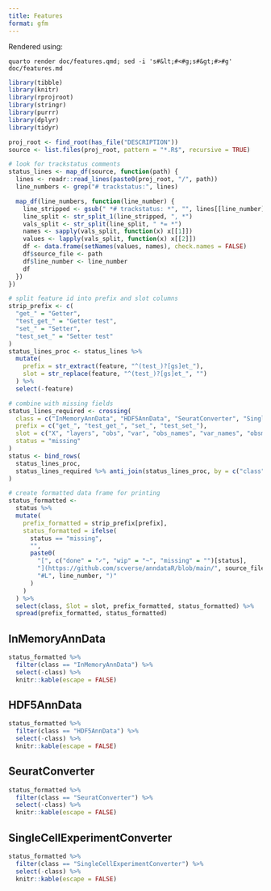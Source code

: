 ```yaml
---
title: Features
format: gfm
---
```


:::{.content-hidden}
Rendered using:
```
quarto render doc/features.qmd; sed -i 's#&lt;#<#g;s#&gt;#>#g' doc/features.md
```
:::

```r
library(tibble)
library(knitr)
library(rprojroot)
library(stringr)
library(purrr)
library(dplyr)
library(tidyr)

proj_root <- find_root(has_file("DESCRIPTION"))
source <- list.files(proj_root, pattern = "*.R$", recursive = TRUE)

# look for trackstatus comments
status_lines <- map_df(source, function(path) {
  lines <- readr::read_lines(paste0(proj_root, "/", path))
  line_numbers <- grep("# trackstatus:", lines)

  map_df(line_numbers, function(line_number) {
    line_stripped <- gsub(" *# trackstatus: *", "", lines[[line_number]])
    line_split <- str_split_1(line_stripped, ", *")
    vals_split <- str_split(line_split, " *= *")
    names <- sapply(vals_split, function(x) x[[1]])
    values <- lapply(vals_split, function(x) x[[2]])
    df <- data.frame(setNames(values, names), check.names = FALSE)
    df$source_file <- path
    df$line_number <- line_number
    df
  })
})

# split feature id into prefix and slot columns
strip_prefix <- c(
  "get_" = "Getter",
  "test_get_" = "Getter test",
  "set_" = "Setter",
  "test_set_" = "Setter test"
)
status_lines_proc <- status_lines %>%
  mutate(
    prefix = str_extract(feature, "^(test_)?[gs]et_"),
    slot = str_replace(feature, "^(test_)?[gs]et_", "")
  ) %>%
  select(-feature)

# combine with missing fields
status_lines_required <- crossing(
  class = c("InMemoryAnnData", "HDF5AnnData", "SeuratConverter", "SingleCellExperimentConverter"),
  prefix = c("get_", "test_get_", "set_", "test_set_"),
  slot = c("X", "layers", "obs", "var", "obs_names", "var_names", "obsm", "varm", "obsp", "varp", "uns"),
  status = "missing"
)
status <- bind_rows(
  status_lines_proc,
  status_lines_required %>% anti_join(status_lines_proc, by = c("class", "prefix", "slot"))
)

# create formatted data frame for printing
status_formatted <- 
  status %>%
  mutate(
    prefix_formatted = strip_prefix[prefix],
    status_formatted = ifelse(
      status == "missing",
      "",
      paste0(
        "[", c("done" = "✓", "wip" = "~", "missing" = "")[status], 
        "](https://github.com/scverse/anndataR/blob/main/", source_file, 
        "#L", line_number, ")"
      )
    )
  ) %>%
  select(class, Slot = slot, prefix_formatted, status_formatted) %>%
  spread(prefix_formatted, status_formatted)
```

## InMemoryAnnData

```r
status_formatted %>%
  filter(class == "InMemoryAnnData") %>%
  select(-class) %>%
  knitr::kable(escape = FALSE)
```

## HDF5AnnData

```r
status_formatted %>%
  filter(class == "HDF5AnnData") %>%
  select(-class) %>%
  knitr::kable(escape = FALSE)
```

## SeuratConverter

```r
status_formatted %>%
  filter(class == "SeuratConverter") %>%
  select(-class) %>%
  knitr::kable(escape = FALSE)
```

## SingleCellExperimentConverter

```r
status_formatted %>%
  filter(class == "SingleCellExperimentConverter") %>%
  select(-class) %>%
  knitr::kable(escape = FALSE)
```